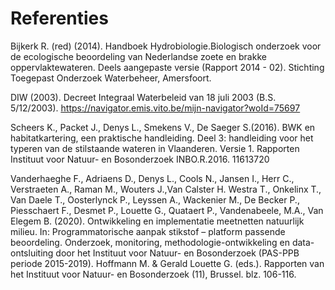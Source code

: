 # Referenties {.unnumbered}

Bijkerk R.
(red) (2014).
Handboek Hydrobiologie.Biologisch onderzoek voor de ecologische beoordeling van Nederlandse zoete en brakke oppervlaktewateren.
Deels aangepaste versie (Rapport 2014 - 02).
Stichting Toegepast Onderzoek Waterbeheer, Amersfoort.

DIW (2003). Decreet Integraal Waterbeleid van 18 juli 2003 (B.S. 5/12/2003).
[[https://navigator.emis.vito.be/mijn-navigator?woId=75697]{.underline}](https://navigator.emis.vito.be/mijn-navigator?woId=75697)

Scheers K., Packet J., Denys L., Smekens V., De Saeger S.(2016). BWK en habitatkartering, een praktische handleiding.
Deel 3: handleiding voor het typeren van de stilstaande wateren in Vlaanderen.
Versie 1.
Rapporten Instituut voor Natuur- en Bosonderzoek INBO.R.2016.
11613720

Vanderhaeghe F., Adriaens D., Denys L., Cools N., Jansen I., Herr C., Verstraeten A., Raman M., Wouters J.,Van Calster H. Westra T., Onkelinx T., Van Daele T., Oosterlynck P., Leyssen A., Wackenier M., De Becker P., Piesschaert F., Desmet P., Louette G., Quataert P., Vandenabeele, M.A., Van Elegem B.
(2020).
Ontwikkeling en implementatie meetnetten natuurlijk milieu.
In: Programmatorische aanpak stikstof -- platform passende beoordeling.
Onderzoek, monitoring, methodologie-ontwikkeling en data-ontsluiting door het Instituut voor Natuur- en Bosonderzoek (PAS-PPB periode 2015-2019).
Hoffmann M.
& Gerald Louette G.
(eds.).
Rapporten van het Instituut voor Natuur- en Bosonderzoek (11), Brussel.
blz.
106-116.
